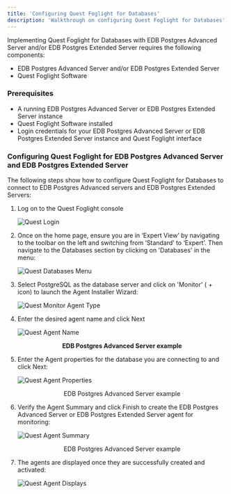 ```yaml
---
title: 'Configuring Quest Foglight for Databases'
description: 'Walkthrough on configuring Quest Foglight for Databases'
---
```


Implementing Quest Foglight for Databases with EDB Postgres Advanced Server and/or EDB Postgres Extended Server requires the following components:

- EDB Postgres Advanced Server and/or EDB Postgres Extended Server
- Quest Foglight Software

### Prerequisites

- A running EDB Postgres Advanced Server or EDB Postgres Extended Server instance
- Quest Foglight Software installed
- Login credentials for your EDB Postgres Advanced Server or EDB Postgres Extended Server instance and Quest Foglight interface

### Configuring Quest Foglight for EDB Postgres Advanced Server and EDB Postgres Extended Server

The following steps show how to configure Quest Foglight for Databases to connect to EDB Postgres Advanced servers and EDB Postgres Extended Servers:

1. Log on to the Quest Foglight console

   ![Quest Login](Images/QuestLoginFrame.png)

2. Once on the home page, ensure you are in ‘Expert View’ by navigating to the toolbar on the left and switching from ‘Standard’ to ‘Expert’.  Then navigate to the Databases section by clicking on 'Databases' in the menu:

   ![Quest Databases Menu](Images/QuestFoglightDatabases.png)

3. Select PostgreSQL as the database server and click on 'Monitor' ( + icon) to launch the Agent Installer Wizard:

   ![Quest Monitor Agent Type](Images/QuestFoglightMonitorDatabasesType.png)

4. Enter the desired agent name and click Next

   ![Quest Agent Name](Images/QuestAgentName.png)
   <div style="text-align: center"> <b> EDB Postgres Advanced Server example </b> </div>

5. Enter the Agent properties for the database you are connecting to and click Next:

   ![Quest Agent Properties](Images/QuestAgentProperties.png)
   <div style="text-align: center"> EDB Postgres Advanced Server example </div>

6. Verify the Agent Summary and click Finish to create the EDB Postgres Advanced Server or EDB Postgres Extended Server agent for monitoring:

   ![Quest Agent Summary](Images/QuestAgentSummary.png)
   <div style="text-align: center"> EDB Postgres Advanced Server example </div>

7. The agents are displayed once they are successfully created and activated:

   ![Quest Agent Displays](Images/QuestAgentDisplays.png)